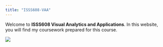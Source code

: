 ```yaml
---
title: "ISSS608-VAA"
---
```


Welcome to **ISSS608 Visual Analytics and Applications**. In this website, you will find my coursework prepared for this course.

![](https://media.finebi.com/strapi/large_i_Stock_1253379369_10b56205f6.jpg)
